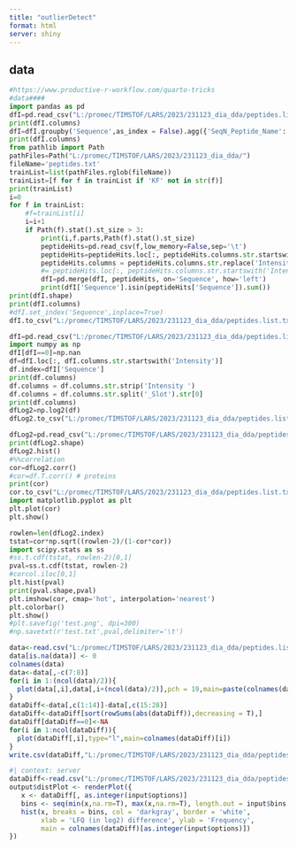 ```yaml
---
title: "outlierDetect"
format: html
server: shiny
---
```


## data

```python
#https://www.productive-r-workflow.com/quarto-tricks
#data####
import pandas as pd
dfI=pd.read_csv("L:/promec/TIMSTOF/LARS/2023/231123_dia_dda/peptides.list.txt",low_memory=False,sep='\t')
print(dfI.columns)
dfI=dfI.groupby('Sequence',as_index = False).agg({'SeqN_Peptide_Name': ' '.join})
print(dfI.columns)
from pathlib import Path
pathFiles=Path("L:/promec/TIMSTOF/LARS/2023/231123_dia_dda/")
fileName='peptides.txt'
trainList=list(pathFiles.rglob(fileName))
trainList=[f for f in trainList if 'KF' not in str(f)]
print(trainList)
i=0
for f in trainList:
    #f=trainList[i]
    i=i+1
    if Path(f).stat().st_size > 3:
        print(i,f.parts,Path(f).stat().st_size)
        peptideHits=pd.read_csv(f,low_memory=False,sep='\t')
        peptideHits=peptideHits.loc[:, peptideHits.columns.str.startswith(('Intensity ','Sequence'))]
        peptideHits.columns = peptideHits.columns.str.replace('Intensity', 'Intensity '+str(f.parts[7])+str(f.parts[6])+str(i))
        #= peptideHits.loc[:, peptideHits.columns.str.startswith('Intensity')].apply(lambda x: x.str.replace(',','.'))
        dfI=pd.merge(dfI, peptideHits, on='Sequence', how='left')
        print(dfI['Sequence'].isin(peptideHits['Sequence']).sum())
print(dfI.shape)
print(dfI.columns)
#dfI.set_index('Sequence',inplace=True)
dfI.to_csv("L:/promec/TIMSTOF/LARS/2023/231123_dia_dda/peptides.list.txtIntensity.csv")
```

```python
dfI=pd.read_csv("L:/promec/TIMSTOF/LARS/2023/231123_dia_dda/peptides.list.txtIntensity.csv",low_memory=False,sep=',')
import numpy as np
dfI[dfI==0]=np.nan
df=dfI.loc[:, dfI.columns.str.startswith('Intensity')]
df.index=dfI['Sequence']
print(df.columns)
df.columns = df.columns.str.strip('Intensity ')
df.columns = df.columns.str.split('_Slot').str[0]
print(df.columns)
dfLog2=np.log2(df)
dfLog2.to_csv("L:/promec/TIMSTOF/LARS/2023/231123_dia_dda/peptides.list.txtIntensitylog2.csv")
```

```python
dfLog2=pd.read_csv("L:/promec/TIMSTOF/LARS/2023/231123_dia_dda/peptides.list.txtIntensitylog2.csv",low_memory=False,sep=',', index_col=0)
print(dfLog2.shape)
dfLog2.hist()
#%%correlation
cor=dfLog2.corr()
#cor=df.T.corr() # proteins
print(cor)
cor.to_csv("L:/promec/TIMSTOF/LARS/2023/231123_dia_dda/peptides.list.txtIntensitylog2.cor.csv")
import matplotlib.pyplot as plt
plt.plot(cor)
plt.show()
```


```python
rowlen=len(dfLog2.index)
tstat=cor*np.sqrt((rowlen-2)/(1-cor*cor))
import scipy.stats as ss
#ss.t.cdf(tstat, rowlen-2)[0,1]
pval=ss.t.cdf(tstat, rowlen-2)
#corcol.iloc[0,1]
plt.hist(pval)
print(pval.shape,pval)
plt.imshow(cor, cmap='hot', interpolation='nearest')
plt.colorbar()
plt.show()
#plt.savefig('test.png', dpi=300)
#np.savetxt(r'test.txt',pval,delimiter='\t')
```

```r
data<-read.csv("L:/promec/TIMSTOF/LARS/2023/231123_dia_dda/peptides.list.txtIntensitylog2.csv",row.names = 1)
data[is.na(data)] <- 0
colnames(data)
data<-data[,-c(7:8)]
for(i in 1:(ncol(data)/2)){
  plot(data[,i],data[,i+(ncol(data)/2)],pch = 19,main=paste(colnames(data)[i],colnames(data)[i+(ncol(data)/2)]))
}
dataDiff<-data[,c(1:14)]-data[,c(15:28)]
dataDiff<-dataDiff[sort(rowSums(abs(dataDiff)),decreasing = T),]
dataDiff[dataDiff==0]<-NA
for(i in 1:ncol(dataDiff)){
  plot(dataDiff[,i],type="l",main=colnames(dataDiff)[i])
}
write.csv(dataDiff,"L:/promec/TIMSTOF/LARS/2023/231123_dia_dda/peptides.list.txtIntensitylog2.diff.csv",row.names = T)
```

```r
#| context: server
dataDiff<-read.csv("L:/promec/TIMSTOF/LARS/2023/231123_dia_dda/peptides.list.txtIntensitylog2.diff.csv")
output$distPlot <- renderPlot({
   x <- dataDiff[, as.integer(input$options)]  
   bins <- seq(min(x,na.rm=T), max(x,na.rm=T), length.out = input$bins + 1)
   hist(x, breaks = bins, col = 'darkgray', border = 'white',
        xlab = 'LFQ (in log2) difference', ylab = 'Frequency',
        main = colnames(dataDiff)[as.integer(input$options)])
})
```
